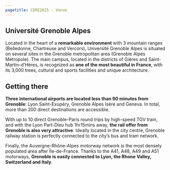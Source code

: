 ```yaml
---
pagetitle: CERE2025 - Venue
---
```


## Université Grenoble Alpes

Located in the heart of a **remarkable environment** with 3 mountain ranges (Belledonne, Chartreuse and Vercors), Université Grenoble Alpes is situated on several sites in the Grenoble metropolitan area (Grenoble Alpes Métropole). The main campus, located in the districts of Gières and Saint-Martin-d'Hères, is recognized as **one of the most beautiful in France**, with its 3,000 trees, cultural and sports facilities and unique architecture. 

## Getting there

**Three international airports are located less than 90 minutes from Grenoble**: Lyon Saint-Exupéry, Grenoble Alpes Isère and Geneva. In total, more than 200 direct destinations are accessible.

With up to 10 direct Grenoble-Paris round trips by high-speed TGV train, and with the Lyon Part-Dieu hub 1hr15mins away, **the rail offer from Grenoble is also very attractive**. Ideally located in the city centre, Grenoble railway station is perfectly connected to the city's bus and tram network. 

Finally, the Auvergne-Rhône-Alpes motorway network is the most densely populated area after Île-de-France. Thanks to the A41, A48, A49 and A51 motorways, **Grenoble is easily connected to Lyon, the Rhone Valley, Switzerland and Italy**.  